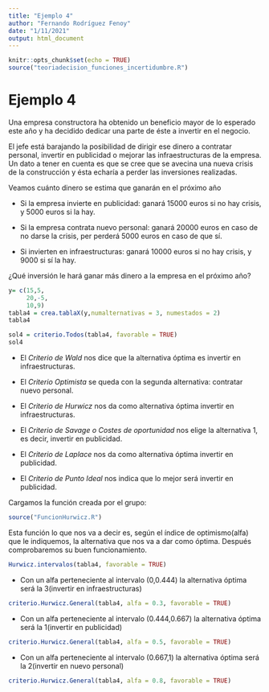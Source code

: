 ---
title: "Ejemplo 4"
author: "Fernando Rodríguez Fenoy"
date: "1/11/2021"
output: html_document
---

```{r setup, include=FALSE}
knitr::opts_chunk$set(echo = TRUE)
source("teoriadecision_funciones_incertidumbre.R")
```

# Ejemplo 4

Una empresa constructora ha obtenido un beneficio mayor de lo esperado este año y ha decidido dedicar una parte de éste a invertir en el negocio.

El jefe está barajando la posibilidad de dirigir ese dinero a contratar personal, invertir en publicidad o mejorar las infraestructuras de la empresa. Un dato a tener en cuenta es que se cree que se avecina una nueva crisis de la construcción y ésta echaría a perder las inversiones realizadas.


Veamos cuánto dinero se estima que ganarán en el próximo año

- Si la empresa invierte en publicidad: ganará 15000 euros si no hay crisis, y 5000 euros si la hay.

- Si la empresa contrata nuevo personal: ganará 20000 euros en caso de no darse la crisis, per perderá 5000 euros en caso de que sí.

- Si invierten en infraestructuras: ganará 10000 euros si no hay crisis, y 9000 si sí la hay.

 

¿Qué inversión le hará ganar más dinero a la empresa en el próximo año?

 
```{r}
y= c(15,5,
     20,-5,
     10,9)
tabla4 = crea.tablaX(y,numalternativas = 3, numestados = 2)
tabla4
```

```{r}
sol4 = criterio.Todos(tabla4, favorable = TRUE)
sol4
```


-   El *Criterio de Wald* nos dice que la alternativa óptima es invertir en infraestructuras.

-   El *Criterio Optimista* se queda con la segunda alternativa: contratar nuevo personal.

-   El *Criterio de Hurwicz* nos da como alternativa óptima invertir en infraestructuras.

-   El *Criterio de Savage o Costes de oportunidad* nos elige la alternativa 1, es decir, invertir en publicidad.

-   El *Criterio de Laplace* nos da como alternativa óptima invertir en publicidad.

-   El *Criterio de Punto Ideal* nos indica que lo mejor será invertir en publicidad.

Cargamos la función creada por el grupo:

```{r}
source("FuncionHurwicz.R")
```

Esta función lo que nos va a decir es, según el índice de optimismo(alfa) que le indiquemos, la alternativa que nos va a dar como óptima. Después comprobaremos su buen funcionamiento.


```{r}
Hurwicz.intervalos(tabla4, favorable = TRUE)
```

-   Con un alfa perteneciente al intervalo (0,0.444) la alternativa óptima será la 3(invertir en infraestructuras)

```{r}
criterio.Hurwicz.General(tabla4, alfa = 0.3, favorable = TRUE)

```

-   Con un alfa perteneciente al intervalo (0.444,0.667) la alternativa óptima será la 1(invertir en publicidad)

```{r}
criterio.Hurwicz.General(tabla4, alfa = 0.5, favorable = TRUE)

```

-   Con un alfa perteneciente al intervalo (0.667,1) la alternativa óptima será la 2(invertir en nuevo personal)

```{r}
criterio.Hurwicz.General(tabla4, alfa = 0.8, favorable = TRUE)

```
